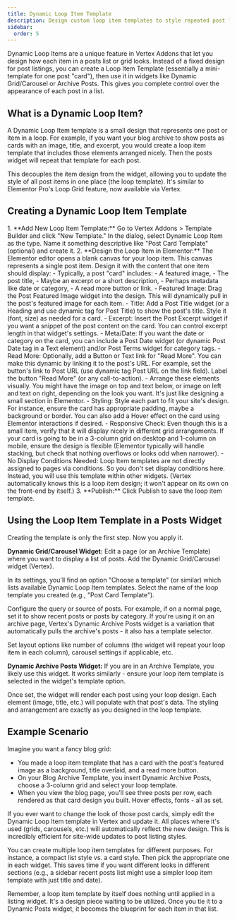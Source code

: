 ```yaml
---
title: Dynamic Loop Item Template
description: Design custom loop item templates to style repeated post listings (cards) and apply them in grids or carousels with Vertex.
sidebar:
  order: 5
---
```


Dynamic Loop Items are a unique feature in Vertex Addons that let you design how each item in a posts list or grid looks. Instead of a fixed design for post listings, you can create a Loop Item Template (essentially a mini-template for one post "card"), then use it in widgets like Dynamic Grid/Carousel or Archive Posts. This gives you complete control over the appearance of each post in a list.

## What is a Dynamic Loop Item?

A Dynamic Loop Item template is a small design that represents one post or item in a loop. For example, if you want your blog archive to show posts as cards with an image, title, and excerpt, you would create a loop item template that includes those elements arranged nicely. Then the posts widget will repeat that template for each post.

This decouples the item design from the widget, allowing you to update the style of all post items in one place (the loop template). It's similar to Elementor Pro's Loop Grid feature, now available via Vertex.

## Creating a Dynamic Loop Item Template
<Steps>
1. **Add New Loop Item Template:** Go to Vertex Addons > Template Builder and click "New Template." In the dialog, select Dynamic Loop Item as the type. Name it something descriptive like "Post Card Template" (optional) and create it.
2. **Design the Loop Item in Elementor:** The Elementor editor opens a blank canvas for your loop item. This canvas represents a single post item. Design it with the content that one item should display:
   - Typically, a post "card" includes:
     - A featured image,
     - The post title,
     - Maybe an excerpt or a short description,
     - Perhaps metadata like date or category,
     - A read more button or link.
   - Featured Image: Drag the Post Featured Image widget into the design. This will dynamically pull in the post's featured image for each item.
   - Title: Add a Post Title widget (or a Heading and use dynamic tag for Post Title) to show the post's title. Style it (font, size) as needed for a card.
   - Excerpt: Insert the Post Excerpt widget if you want a snippet of the post content on the card. You can control excerpt length in that widget's settings.
   - Meta/Date: If you want the date or category on the card, you can include a Post Date widget (or dynamic Post Date tag in a Text element) and/or Post Terms widget for category tags.
   - Read More: Optionally, add a Button or Text link for "Read More". You can make this dynamic by linking it to the post's URL. For example, set the button's link to Post URL (use dynamic tag Post URL on the link field). Label the button "Read More" (or any call-to-action).
   - Arrange these elements visually. You might have the image on top and text below, or image on left and text on right, depending on the look you want. It's just like designing a small section in Elementor.
   - Styling: Style each part to fit your site's design. For instance, ensure the card has appropriate padding, maybe a background or border. You can also add a Hover effect on the card using Elementor interactions if desired.
   - Responsive Check: Even though this is a small item, verify that it will display nicely in different grid arrangements. If your card is going to be in a 3-column grid on desktop and 1-column on mobile, ensure the design is flexible (Elementor typically will handle stacking, but check that nothing overflows or looks odd when narrower).
   - No Display Conditions Needed: Loop Item templates are not directly assigned to pages via conditions. So you don't set display conditions here. Instead, you will use this template within other widgets. (Vertex automatically knows this is a loop item design; it won't appear on its own on the front-end by itself.)
3. **Publish:** Click Publish to save the loop item template.

</Steps>

## Using the Loop Item Template in a Posts Widget

Creating the template is only the first step. Now you apply it.

**Dynamic Grid/Carousel Widget:** Edit a page (or an Archive Template) where you want to display a list of posts. Add the Dynamic Grid/Carousel widget (Vertex).

In its settings, you'll find an option "Choose a template" (or similar) which lists available Dynamic Loop Item templates. Select the name of the loop template you created (e.g., "Post Card Template").

Configure the query or source of posts. For example, if on a normal page, set it to show recent posts or posts by category. If you're using it on an archive page, Vertex's Dynamic Archive Posts widget is a variation that automatically pulls the archive's posts - it also has a template selector.

Set layout options like number of columns (the widget will repeat your loop item in each column), carousel settings if applicable, etc.

**Dynamic Archive Posts Widget:** If you are in an Archive Template, you likely use this widget. It works similarly - ensure your loop item template is selected in the widget's template option.

Once set, the widget will render each post using your loop design. Each element (image, title, etc.) will populate with that post's data. The styling and arrangement are exactly as you designed in the loop template.

## Example Scenario

Imagine you want a fancy blog grid:

- You made a loop item template that has a card with the post's featured image as a background, title overlaid, and a read more button.
- On your Blog Archive Template, you insert Dynamic Archive Posts, choose a 3-column grid and select your loop template.
- When you view the blog page, you'll see three posts per row, each rendered as that card design you built. Hover effects, fonts - all as set.

If you ever want to change the look of those post cards, simply edit the Dynamic Loop Item template in Vertex and update it. All places where it's used (grids, carousels, etc.) will automatically reflect the new design. This is incredibly efficient for site-wide updates to post listing styles.

<Aside type="tip">You can create multiple loop item templates for different purposes. For instance, a compact list style vs. a card style. Then pick the appropriate one in each widget. This saves time if you want different looks in different sections (e.g., a sidebar recent posts list might use a simpler loop item template with just title and date).</Aside>

Remember, a loop item template by itself does nothing until applied in a listing widget. It's a design piece waiting to be utilized. Once you tie it to a Dynamic Posts widget, it becomes the blueprint for each item in that list.

